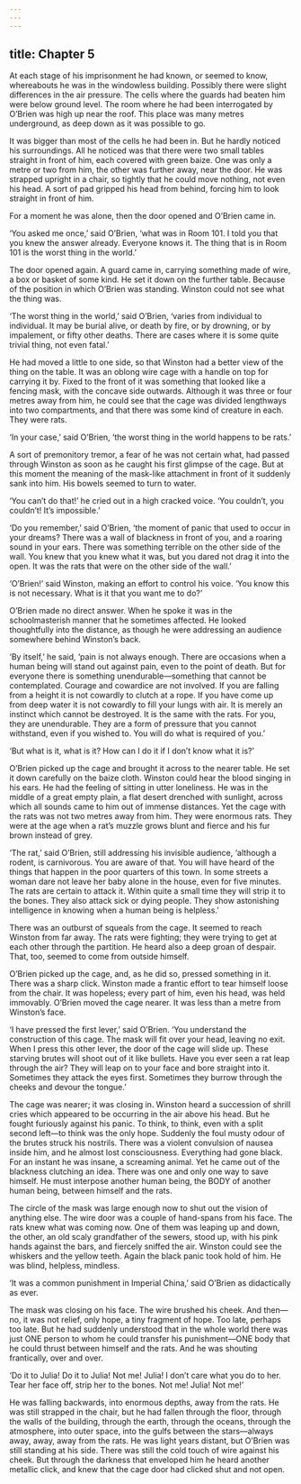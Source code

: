 ```yaml
---
---
---
```

title: Chapter 5
---




At each stage of his imprisonment he had known, or seemed to know, whereabouts he was in the windowless building. Possibly there were slight differences in the air pressure. The cells where the guards had beaten him were below ground level. The room where he had been interrogated by O’Brien was high up near the roof. This place was many metres underground, as deep down as it was possible to go.

It was bigger than most of the cells he had been in. But he hardly noticed his surroundings. All he noticed was that there were two small tables straight in front of him, each covered with green baize. One was only a metre or two from him, the other was further away, near the door. He was strapped upright in a chair, so tightly that he could move nothing, not even his head. A sort of pad gripped his head from behind, forcing him to look straight in front of him.

For a moment he was alone, then the door opened and O’Brien came in.

‘You asked me once,’ said O’Brien, ‘what was in Room 101. I told you that you knew the answer already. Everyone knows it. The thing that is in Room 101 is the worst thing in the world.’

The door opened again. A guard came in, carrying something made of wire, a box or basket of some kind. He set it down on the further table. Because of the position in which O’Brien was standing. Winston could not see what the thing was.

‘The worst thing in the world,’ said O’Brien, ‘varies from individual to individual. It may be burial alive, or death by fire, or by drowning, or by impalement, or fifty other deaths. There are cases where it is some quite trivial thing, not even fatal.’

He had moved a little to one side, so that Winston had a better view of the thing on the table. It was an oblong wire cage with a handle on top for carrying it by. Fixed to the front of it was something that looked like a fencing mask, with the concave side outwards. Although it was three or four metres away from him, he could see that the cage was divided lengthways into two compartments, and that there was some kind of creature in each. They were rats.

‘In your case,’ said O’Brien, ‘the worst thing in the world happens to be rats.’

A sort of premonitory tremor, a fear of he was not certain what, had passed through Winston as soon as he caught his first glimpse of the cage. But at this moment the meaning of the mask-like attachment in front of it suddenly sank into him. His bowels seemed to turn to water.

‘You can’t do that!’ he cried out in a high cracked voice. ‘You couldn’t, you couldn’t! It’s impossible.’

‘Do you remember,’ said O’Brien, ‘the moment of panic that used to occur in your dreams? There was a wall of blackness in front of you, and a roaring sound in your ears. There was something terrible on the other side of the wall. You knew that you knew what it was, but you dared not drag it into the open. It was the rats that were on the other side of the wall.’

‘O’Brien!’ said Winston, making an effort to control his voice. ‘You know this is not necessary. What is it that you want me to do?’

O’Brien made no direct answer. When he spoke it was in the schoolmasterish manner that he sometimes affected. He looked thoughtfully into the distance, as though he were addressing an audience somewhere behind Winston’s back.

‘By itself,’ he said, ‘pain is not always enough. There are occasions when a human being will stand out against pain, even to the point of death. But for everyone there is something unendurable—something that cannot be contemplated. Courage and cowardice are not involved. If you are falling from a height it is not cowardly to clutch at a rope. If you have come up from deep water it is not cowardly to fill your lungs with air. It is merely an instinct which cannot be destroyed. It is the same with the rats. For you, they are unendurable. They are a form of pressure that you cannot withstand, even if you wished to. You will do what is required of you.’

‘But what is it, what is it? How can I do it if I don’t know what it is?’

O’Brien picked up the cage and brought it across to the nearer table. He set it down carefully on the baize cloth. Winston could hear the blood singing in his ears. He had the feeling of sitting in utter loneliness. He was in the middle of a great empty plain, a flat desert drenched with sunlight, across which all sounds came to him out of immense distances. Yet the cage with the rats was not two metres away from him. They were enormous rats. They were at the age when a rat’s muzzle grows blunt and fierce and his fur brown instead of grey.

‘The rat,’ said O’Brien, still addressing his invisible audience, ‘although a rodent, is carnivorous. You are aware of that. You will have heard of the things that happen in the poor quarters of this town. In some streets a woman dare not leave her baby alone in the house, even for five minutes. The rats are certain to attack it. Within quite a small time they will strip it to the bones. They also attack sick or dying people. They show astonishing intelligence in knowing when a human being is helpless.’

There was an outburst of squeals from the cage. It seemed to reach Winston from far away. The rats were fighting; they were trying to get at each other through the partition. He heard also a deep groan of despair. That, too, seemed to come from outside himself.

O’Brien picked up the cage, and, as he did so, pressed something in it. There was a sharp click. Winston made a frantic effort to tear himself loose from the chair. It was hopeless; every part of him, even his head, was held immovably. O’Brien moved the cage nearer. It was less than a metre from Winston’s face.

‘I have pressed the first lever,’ said O’Brien. ‘You understand the construction of this cage. The mask will fit over your head, leaving no exit. When I press this other lever, the door of the cage will slide up. These starving brutes will shoot out of it like bullets. Have you ever seen a rat leap through the air? They will leap on to your face and bore straight into it. Sometimes they attack the eyes first. Sometimes they burrow through the cheeks and devour the tongue.’

The cage was nearer; it was closing in. Winston heard a succession of shrill cries which appeared to be occurring in the air above his head. But he fought furiously against his panic. To think, to think, even with a split second left—to think was the only hope. Suddenly the foul musty odour of the brutes struck his nostrils. There was a violent convulsion of nausea inside him, and he almost lost consciousness. Everything had gone black. For an instant he was insane, a screaming animal. Yet he came out of the blackness clutching an idea. There was one and only one way to save himself. He must interpose another human being, the BODY of another human being, between himself and the rats.

The circle of the mask was large enough now to shut out the vision of anything else. The wire door was a couple of hand-spans from his face. The rats knew what was coming now. One of them was leaping up and down, the other, an old scaly grandfather of the sewers, stood up, with his pink hands against the bars, and fiercely sniffed the air. Winston could see the whiskers and the yellow teeth. Again the black panic took hold of him. He was blind, helpless, mindless.

‘It was a common punishment in Imperial China,’ said O’Brien as didactically as ever.

The mask was closing on his face. The wire brushed his cheek. And then—no, it was not relief, only hope, a tiny fragment of hope. Too late, perhaps too late. But he had suddenly understood that in the whole world there was just ONE person to whom he could transfer his punishment—ONE body that he could thrust between himself and the rats. And he was shouting frantically, over and over.

‘Do it to Julia! Do it to Julia! Not me! Julia! I don’t care what you do to her. Tear her face off, strip her to the bones. Not me! Julia! Not me!’

He was falling backwards, into enormous depths, away from the rats. He was still strapped in the chair, but he had fallen through the floor, through the walls of the building, through the earth, through the oceans, through the atmosphere, into outer space, into the gulfs between the stars—always away, away, away from the rats. He was light years distant, but O’Brien was still standing at his side. There was still the cold touch of wire against his cheek. But through the darkness that enveloped him he heard another metallic click, and knew that the cage door had clicked shut and not open.